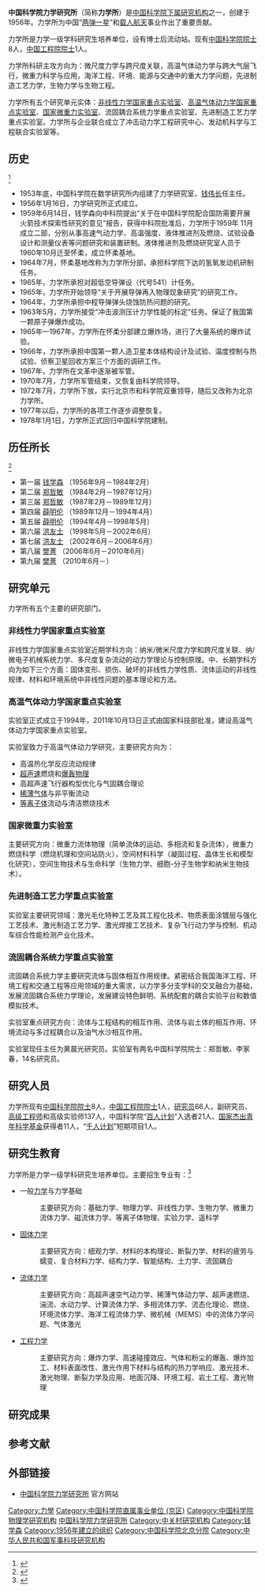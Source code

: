 {{Infobox institute of CAS
| name = 中国科学院力学研究所
| image = Institute of Mechanics, CAS (20210104133807).jpg
| caption = 力学研究所主楼
| address = [[北京市|北京市]][[海淀区|海淀区]][[北京四环路|北四环西路]]15号<br />{{coord|39.985272|116.322769|display=inline,title}}
| zipcode = 100190
| established = 1956年
| type = 
| research_field = [[力学|力学]]
| operating_agency = 
| agency = 非线性力学国家重点实验室<br />高温气体动力学国家重点实验室<br />中国科学院微重力重点实验室（国家微重力实验室）<br />中国科学院流固耦合系统力学重点实验室<br />先进制造工艺力学实验室<br />空天飞行科技创新研究中心（筹）
| directors = 刘桂菊（所长、党委书记）<br />何国威（学术所长）
| vice-director = 
| faculty = 380余人
| fellow_CAS = 7
| staff= 
| students = 在读博士研究生100余人、在读硕士200余人
| website = {{url|http://www.imech.cas.cn/}}
| footnotes = 
}}
'''中国科学院力学研究所'''（简称'''力学所'''）是[[中国科学院|中国科学院]][[中国科学院研究机构列表|下属研究机构]]之一，创建于1956年。力学所为中国“[[两弹一星|两弹一星]]”和[[载人航天|载人航天]]事业作出了重要贡献。

力学所是力学一级学科研究生培养单位，设有博士后流动站。现有[[中国科学院院士|中国科学院院士]]8人，[[中国工程院院士|中国工程院院士]]1人。

力学所科研主攻方向为：微尺度力学与跨尺度关联，高温气体动力学与跨大气层飞行，微重力科学与应用，海洋工程、环境、能源与交通中的重大力学问题，先进制造工艺力学，生物力学与生物工程。

力学所有五个研究单元实体：[[非线性力学国家重点实验室|非线性力学国家重点实验室]]、[[高温气体动力学国家重点实验室|高温气体动力学国家重点实验室]]、[[国家微重力实验室|国家微重力实验室]]、流固耦合系统力学重点实验室、先进制造工艺力学重点实验室。力学所与企业联合成立了冲击动力学工程研究中心、发动机科学与工程联合实验室等。

== 历史 ==
<ref>{{Cite web|url=http://www.imech.cas.cn/gkjj/lsyg/201301/t20130117_3752481.html|title=中国科学院力学研究所历史沿革|author=|date=|publisher=|accessdate=2013年5月21日|quote=|deadurl=yes|archiveurl=https://web.archive.org/web/20160304074456/http://www.imech.cas.cn/gkjj/lsyg/201301/t20130117_3752481.html|archivedate=2016年3月4日}}</ref>
* 1953年底，中国科学院在数学研究所内组建了力学研究室，[[钱伟长|钱伟长]]任主任。
* 1956年1月16日，力学研究所正式成立。
* 1959年6月14日，钱学森向中科院提出“关于在中国科学院配合国防需要开展火箭技术探索性研究的意见”报告，获得中科院批准后，力学所于1959年 11月成立二部，分别从事高速气动力学、高温强度、液体推进剂及燃烧、试验设备设计和测量仪表等问题研究和装置研制。液体推进剂及燃烧研究室人员于 1960年10月迁至怀柔，成立怀柔基地。
* 1964年7月，怀柔基地改称为力学所分部，承担科学院下达的氢氧发动机研制任务。
*  1965年，力学所承担对超低空导弹设（代号541）计任务。
*  1965年，力学所开始领导“关于开展导弹再入物理现象研究”的研究工作。
* 1964年，力学所承担中程导弹弹头烧蚀防热问题的研究。
* 1963年5月，力学所接受“冲击波测压计力学性能的标定”任务。保证了我国第一颗原子弹爆炸成功。
* 1965年—1967年，力学所在怀柔分部建立爆炸场，进行了大量系统的爆炸试验。
* 1966年，力学所承担中国第一颗人造卫星本体结构设计及试验、温度控制与热试验、侦察卫星回收方案三个方面的调研工作。
* 1967年，力学所在文革中逐渐被军管。
* 1970年7月，力学所军管结束，又恢复由科学院领导。
* 1972年7月，力学所下放，实行北京市和科学院双重领导，随后又改称为北京力学所。　 
* 1977年以后，力学所的各项工作逐步调整恢复。
* 1978年1月1日，力学所正式回归中国科学院建制。

== 历任所长==
<ref>{{cite web |url = http://www.imech.cas.cn/gkjj/lrld/201212/t20121201_3696007.html |title = 力学所历任行政领导 |accessdate = 2013-05-21 |archive-date = 2015-05-28 |archive-url = https://web.archive.org/web/20150528121831/http://www.imech.cas.cn/gkjj/lrld/201212/t20121201_3696007.html |dead-url = no }}</ref>
* 第一届 [[钱学森|钱学森]] （1956年9月－1984年2月）
* 第二届 [[郑哲敏|郑哲敏]]  （1984年2月－1987年12月）
* 第三届 [[郑哲敏|郑哲敏]]  （1987年2月－1989年12月）
* 第四届 [[薛明伦|薛明伦]] （1989年12月－1994年4月）
* 第五届 [[薛明伦|薛明伦]] （1994年4月－1998年5月）
* 第六届 [[洪友士|洪友士]] （1998年5月－2002年6月）
* 第七届 [[洪友士|洪友士]] （2002年6月－2006年6月）
* 第八届 [[樊菁|樊菁]] （2006年6月－2010年6月）
* 第九届 [[樊菁|樊菁]] （2010年6月－）

== 研究单元 ==
力学所有五个主要的研究部门。

===非线性力学国家重点实验室===
非线性力学国家重点实验室近期学科方向：纳米/微米尺度力学和跨尺度关联、纳/微电子机械系统力学、多尺度复杂流动的动力学理论与控制原理。中、长期学科方向为如下三个方面：固体变形、损伤、破坏的非线性力学性质、流体运动的非线性规律、材料和环境系统中非线性问题的基本理论和方法。

===高温气体动力学国家重点实验室===
实验室正式成立于1994年，2011年10月13日正式由国家科技部批准，建设高温气体动力学国家重点实验室。

实验室致力于高温气体动力学研究，主要研究方向为：
* 高温热化学反应流动规律
* [[超声速|超声速]]燃烧和[[爆轰物理|爆轰物理]]
* 高超声速飞行器构型优化与气固耦合理论
* [[稀薄气体|稀薄气体]]与非平衡流动
* [[等离子体|等离子体]]流动与清洁燃烧技术

===国家微重力实验室===
主要研究方向：微重力流体物理（简单流体的运动、多相流和复杂流体），微重力燃烧科学（燃烧机理和空间站防火），空间材料科学（凝固过程、晶体生长和模型化研究），空间生物技术与生命科学（生物力学、细胞-分子生物学和纳米生物技术）。

===先进制造工艺力学重点实验室===
实验室主要研究领域：激光毛化特种工艺及其工程化技术、物质表面涂镀层与强化工艺技术、激光制造工艺力学、激光焊接工艺技术、复杂飞行动力学与控制、机动车综合性能检测产业化技术。

===流固耦合系统力学重点实验室===
流固耦合系统力学主要研究流体与固体相互作用规律。紧密结合我国海洋工程、环境工程和交通工程等应用领域的重大需求，以力学多分支学科的交叉融合为基础，发展流固耦合系统力学理论，发展建设特色鲜明、系统配套的耦合实验平台和数值模拟技术。

实验室重点研究方向：流体与工程结构的相互作用、流体与岩土体的相互作用、环境流动与多过程耦合以及油气水沙相互作用。

实验室现任主任为黄晨光研究员。实验室有两名中国科学院院士：郑哲敏、李家春，14名研究员。

== 研究人员 ==
力学所现有[[中国科学院院士|中国科学院院士]]8人，[[中国工程院院士|中国工程院院士]]1人，[[研究员|研究员]]66人，副研究员、[[高级工程师|高级工程师]]和高级实验师137人，中国科学院“[[百人计划|百人计划]]”入选者21人、[[国家杰出青年科学基金|国家杰出青年科学基金]]获得者11人，“[[千人计划|千人计划]]”短期项目1人。

== 研究生教育 ==
力学所是力学一级学科研究生培养单位。主要招生专业有：<ref>{{cite web |url = http://edu.imech.ac.cn/2009-12/2009127124831.htm |title = 研究生招生主要专业、研究方向 |website = 中国科学院力学研究所研究所教育网 |accessdate = 2013-05-24 |archive-date = 2016-03-04 |archive-url = https://web.archive.org/web/20160304071221/http://edu.imech.ac.cn/2009-12/2009127124831.htm |dead-url = no }}</ref>
* 一般[[力学|力学]]与力学基础
*: 主要研究方向：基础力学、物理力学、非线性力学、生物力学、微重力流体力学、磁流体力学、等离子体物理、实验力学、遥科学
* [[固体力学|固体力学]]
*: 主要研究方向：细观力学、材料的本构理论、断裂力学、材料的疲劳与蠕变、复合材料力学、结构力学、智能结构、土力学、流固耦合
* [[流体力学|流体力学]]
*: 主要研究方向：高超声速空气动力学、稀薄气体动力学、超声速燃烧、湍流、水动力学、计算流体力学、多相流体力学、流态化理论、燃烧、环境流体力学、海洋工程流体力学、微机械（MEMS）中的流体力学问题、气体激光
* [[工程力学|工程力学]]
*: 主要研究方向：爆炸力学、高速碰撞效应、气体和粉尘的爆轰、爆炸加工、材料表面改性、激光作用下材料与结构的热力学响应、激光技术、激光物理、断裂力学及应用、地面沉降、环境工程、岩土工程、激光物理

== 研究成果 ==

== 参考文献 ==
{{Reflist|2}}

== 外部链接 ==
* [http://www.imech.cas.cn/ 中国科学院力学研究所]{{Wayback|url=http://www.imech.cas.cn/ |date=20130515122208 }} 官方网站

[[Category:力學|Category:力學]]
[[Category:中国科学院直属事业单位_(京区)|Category:中国科学院直属事业单位 (京区)]]
[[Category:中国科学院物理学研究机构|Category:中国科学院物理学研究机构]]
[[Category:中国科学院力学研究所|]]
[[Category:中关村研究机构|Category:中关村研究机构]]
[[Category:钱学森|Category:钱学森]]
[[Category:1956年建立的组织|Category:1956年建立的组织]]
[[Category:中国科学院北京分院|Category:中国科学院北京分院]]
[[Category:中华人民共和国军事科技研究机构|Category:中华人民共和国军事科技研究机构]]